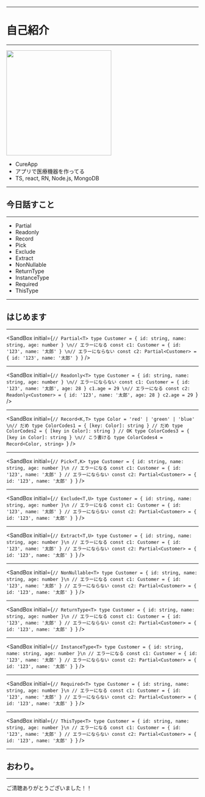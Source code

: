 

<Top
  title="書いて覚える Utility Types"
  eventName="WeJS #31"
  urlPath={packageJson.urlPath}
  hashtag="WeJS"
/>

---

# 自己紹介

---

<img
  src="https://i.gyazo.com/87d23d84bc93c83bb165c9d2f239f703.png"
  width="275"
/>

- CureApp
- アプリで医療機器を作ってる
- TS, react, RN, Node.js, MongoDB

---

## 今日話すこと

---

- Partial
- Readonly
- Record
- Pick
- Exclude
- Extract
- NonNullable
- ReturnType
- InstanceType
- Required
- ThisType

---

## はじめます

---

<SandBox
  initial={`// Partial<T>
type Customer = { id: string, name: string, age: number }
\n// エラーになる
const c1: Customer = { id: '123', name: '太郎' }
\n// エラーにならない
const c2: Partial<Customer> = { id: '123', name: '太郎' }
`}
/>

---

<SandBox
  initial={`// Readonly<T>
type Customer = { id: string, name: string, age: number }
\n// エラーにならない
const c1: Customer = { id: '123', name: '太郎', age: 28 }
c1.age = 29
\n// エラーになる
const c2: Readonly<Customer> = { id: '123', name: '太郎', age: 28 }
c2.age = 29
`}
/>

---

<SandBox
  initial={`// Record<K,T>
type Color = 'red' | 'green' | 'blue'
\n// だめ
type ColorCodes1 = { [key: Color]: string }
// だめ
type ColorCodes2 = { [key in Color]: string }
// OK
type ColorCodes3 = { [key in Color]: string }
\n// こう書ける
type ColorCodes4 = Record<Color, string>
`}
/>

---

<SandBox
  initial={`// Pick<T,K>
type Customer = { id: string, name: string, age: number }\n
// エラーになる
const c1: Customer = { id: '123', name: '太郎' }
// エラーにならない
const c2: Partial<Customer> = { id: '123', name: '太郎' }
`}
/>

---

<SandBox
  initial={`// Exclude<T,U>
type Customer = { id: string, name: string, age: number }\n
// エラーになる
const c1: Customer = { id: '123', name: '太郎' }
// エラーにならない
const c2: Partial<Customer> = { id: '123', name: '太郎' }
`}
/>

---

<SandBox
  initial={`// Extract<T,U>
type Customer = { id: string, name: string, age: number }\n
// エラーになる
const c1: Customer = { id: '123', name: '太郎' }
// エラーにならない
const c2: Partial<Customer> = { id: '123', name: '太郎' }
`}
/>

---

<SandBox
  initial={`// NonNullable<T>
type Customer = { id: string, name: string, age: number }\n
// エラーになる
const c1: Customer = { id: '123', name: '太郎' }
// エラーにならない
const c2: Partial<Customer> = { id: '123', name: '太郎' }
`}
/>

---

<SandBox
  initial={`// ReturnType<T>
type Customer = { id: string, name: string, age: number }\n
// エラーになる
const c1: Customer = { id: '123', name: '太郎' }
// エラーにならない
const c2: Partial<Customer> = { id: '123', name: '太郎' }
`}
/>

---

<SandBox
  initial={`// InstanceType<T>
type Customer = { id: string, name: string, age: number }\n
// エラーになる
const c1: Customer = { id: '123', name: '太郎' }
// エラーにならない
const c2: Partial<Customer> = { id: '123', name: '太郎' }
`}
/>

---

<SandBox
  initial={`// Required<T>
type Customer = { id: string, name: string, age: number }\n
// エラーになる
const c1: Customer = { id: '123', name: '太郎' }
// エラーにならない
const c2: Partial<Customer> = { id: '123', name: '太郎' }
`}
/>

---

<SandBox
  initial={`// ThisType<T>
type Customer = { id: string, name: string, age: number }\n
// エラーになる
const c1: Customer = { id: '123', name: '太郎' }
// エラーにならない
const c2: Partial<Customer> = { id: '123', name: '太郎' }
`}
/>

---

## おわり。

---

ご清聴ありがとうございました！！
